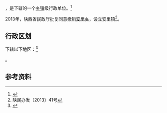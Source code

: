 {{中国乡级行政区|61/05/25/203/000}}

'''{{PAGENAMEBASE}}'''，是{{PRC admin/fullname|61/05/25/203/000|3}}下辖的一个[[乡镇|乡镇]]级行政单位。<ref>{{PRC admin/ref sgc|{{PRC admin/parent|61/05/25/203/000}}}}</ref>

2013年，陕西省民政厅批复同意撤销[[安里乡|安里乡]]，设立安里镇<ref>陕民办发〔2013〕41号</ref>。

== 行政区划 ==

{{PAGENAMEBASE}}下辖以下地区：<ref>{{PRC admin/ref sgc|61/05/25/203/000}}</ref>

{{PRC admin/children|61/05/25/203/000}}。

== 参考资料 ==

{{reflist}}

{{行政区划小作品}}
{{PRC admin/navcat|61/05/25/203/000}}